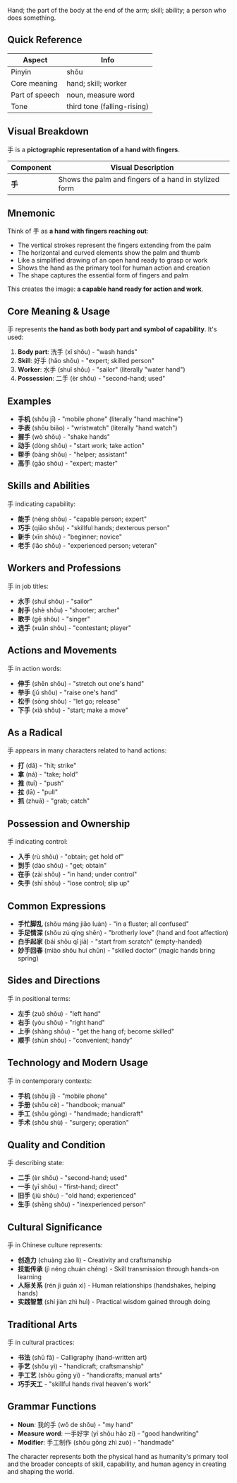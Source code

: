 Hand; the part of the body at the end of the arm; skill; ability; a person who does something.

## Quick Reference

| Aspect         | Info                        |
| -------------- | --------------------------- |
| Pinyin         | shǒu                        |
| Core meaning   | hand; skill; worker         |
| Part of speech | noun, measure word          |
| Tone           | third tone (falling-rising) |

## Visual Breakdown

手 is a **pictographic representation of a hand with fingers**.

| Component | Visual Description                                        |
| --------- | --------------------------------------------------------- |
| **手**    | Shows the palm and fingers of a hand in stylized form    |

## Mnemonic

Think of 手 as **a hand with fingers reaching out**:

- The vertical strokes represent the fingers extending from the palm
- The horizontal and curved elements show the palm and thumb
- Like a simplified drawing of an open hand ready to grasp or work
- Shows the hand as the primary tool for human action and creation
- The shape captures the essential form of fingers and palm

This creates the image: **a capable hand ready for action and work**.

## Core Meaning & Usage

手 represents **the hand as both body part and symbol of capability**. It's used:

1. **Body part**: 洗手 (xǐ shǒu) - "wash hands"
2. **Skill**: 好手 (hǎo shǒu) - "expert; skilled person"
3. **Worker**: 水手 (shuǐ shǒu) - "sailor" (literally "water hand")
4. **Possession**: 二手 (èr shǒu) - "second-hand; used"

## Examples

- **手机** (shǒu jī) - "mobile phone" (literally "hand machine")
- **手表** (shǒu biǎo) - "wristwatch" (literally "hand watch")
- **握手** (wò shǒu) - "shake hands"
- **动手** (dòng shǒu) - "start work; take action"
- **帮手** (bāng shǒu) - "helper; assistant"
- **高手** (gāo shǒu) - "expert; master"

## Skills and Abilities

手 indicating capability:

- **能手** (néng shǒu) - "capable person; expert"
- **巧手** (qiǎo shǒu) - "skillful hands; dexterous person"
- **新手** (xīn shǒu) - "beginner; novice"
- **老手** (lǎo shǒu) - "experienced person; veteran"

## Workers and Professions

手 in job titles:

- **水手** (shuǐ shǒu) - "sailor"
- **射手** (shè shǒu) - "shooter; archer"
- **歌手** (gē shǒu) - "singer"
- **选手** (xuǎn shǒu) - "contestant; player"

## Actions and Movements

手 in action words:

- **伸手** (shēn shǒu) - "stretch out one's hand"
- **举手** (jǔ shǒu) - "raise one's hand"
- **松手** (sōng shǒu) - "let go; release"
- **下手** (xià shǒu) - "start; make a move"

## As a Radical

手 appears in many characters related to hand actions:

- **打** (dǎ) - "hit; strike"
- **拿** (ná) - "take; hold"
- **推** (tuī) - "push"
- **拉** (lā) - "pull"
- **抓** (zhuā) - "grab; catch"

## Possession and Ownership

手 indicating control:

- **入手** (rù shǒu) - "obtain; get hold of"
- **到手** (dào shǒu) - "get; obtain"
- **在手** (zài shǒu) - "in hand; under control"
- **失手** (shī shǒu) - "lose control; slip up"

## Common Expressions

- **手忙脚乱** (shǒu máng jiǎo luàn) - "in a fluster; all confused"
- **手足情深** (shǒu zú qíng shēn) - "brotherly love" (hand and foot affection)
- **白手起家** (bái shǒu qǐ jiā) - "start from scratch" (empty-handed)
- **妙手回春** (miào shǒu huí chūn) - "skilled doctor" (magic hands bring spring)

## Sides and Directions

手 in positional terms:

- **左手** (zuǒ shǒu) - "left hand"
- **右手** (yòu shǒu) - "right hand"
- **上手** (shàng shǒu) - "get the hang of; become skilled"
- **顺手** (shùn shǒu) - "convenient; handy"

## Technology and Modern Usage

手 in contemporary contexts:

- **手机** (shǒu jī) - "mobile phone"
- **手册** (shǒu cè) - "handbook; manual"
- **手工** (shǒu gōng) - "handmade; handicraft"
- **手术** (shǒu shù) - "surgery; operation"

## Quality and Condition

手 describing state:

- **二手** (èr shǒu) - "second-hand; used"
- **一手** (yī shǒu) - "first-hand; direct"
- **旧手** (jiù shǒu) - "old hand; experienced"
- **生手** (shēng shǒu) - "inexperienced person"

## Cultural Significance

手 in Chinese culture represents:

- **创造力** (chuàng zào lì) - Creativity and craftsmanship
- **技能传承** (jì néng chuán chéng) - Skill transmission through hands-on learning
- **人际关系** (rén jì guān xì) - Human relationships (handshakes, helping hands)
- **实践智慧** (shí jiàn zhì huì) - Practical wisdom gained through doing

## Traditional Arts

手 in cultural practices:

- **书法** (shū fǎ) - Calligraphy (hand-written art)
- **手艺** (shǒu yì) - "handicraft; craftsmanship"
- **手工艺** (shǒu gōng yì) - "handicrafts; manual arts"
- **巧手天工** - "skillful hands rival heaven's work"

## Grammar Functions

- **Noun**: 我的手 (wǒ de shǒu) - "my hand"
- **Measure word**: 一手好字 (yī shǒu hǎo zì) - "good handwriting"
- **Modifier**: 手工制作 (shǒu gōng zhì zuò) - "handmade"

The character represents both the physical hand as humanity's primary tool and the broader concepts of skill, capability, and human agency in creating and shaping the world.
